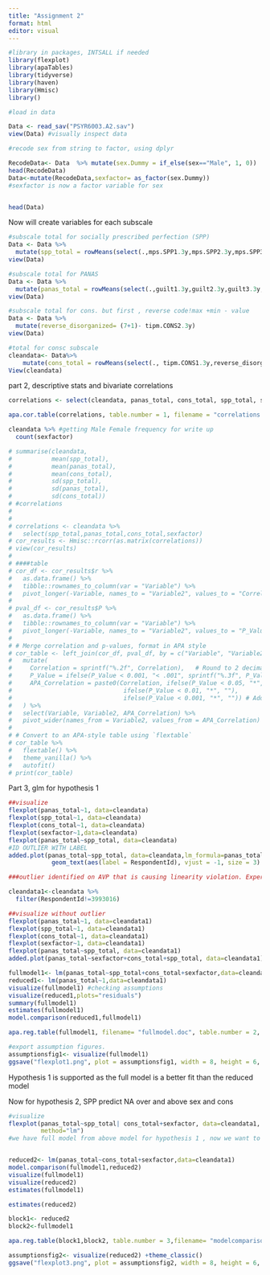 ```yaml
---
title: "Assignment 2"
format: html
editor: visual
---
```


```r
#library in packages, INTSALL if needed
library(flexplot)
library(apaTables)
library(tidyverse)
library(haven)
library(Hmisc)
library()

#load in data

Data <- read_sav("PSYR6003.A2.sav")
view(Data) #visually inspect data 

#recode sex from string to factor, using dplyr 

RecodeData<- Data  %>% mutate(sex.Dummy = if_else(sex=="Male", 1, 0))
head(RecodeData)
Data<-mutate(RecodeData,sexfactor= as_factor(sex.Dummy))
#sexfactor is now a factor variable for sex


head(Data)
```

Now will create variables for each subscale

```r

#subscale total for socially prescribed perfection (SPP)
Data <- Data %>%
  mutate(spp_total = rowMeans(select(.,mps.SPP1.3y,mps.SPP2.3y,mps.SPP3.3y,mps.SPP4.3y,mps.SPP5.3y), na.rm = TRUE))
view(Data)

#subscale total for PANAS 
Data <- Data %>%
  mutate(panas_total = rowMeans(select(.,guilt1.3y,guilt2.3y,guilt3.3y,dep1.3y,dep2.3y,dep3.3y,fear1.3y,fear2.3y,fear3.3y,host1.3y,host2.3y,host3.3y), na.rm = TRUE))
view(Data)

#subscale total for cons. but first , reverse code!max +min - value
Data <- Data %>%
  mutate(reverse_disorganized= (7+1)- tipm.CONS2.3y)
view(Data)

#total for consc subscale
cleandata<- Data%>%
    mutate(cons_total = rowMeans(select(., tipm.CONS1.3y,reverse_disorganized), na.rm = TRUE))
View(cleandata)
```

part 2, descriptive stats and bivariate correlations

```r




correlations <- select(cleandata, panas_total, cons_total, spp_total, sex.Dummy)

apa.cor.table(correlations, table.number = 1, filename = "correlations.doc")

cleandata %>% #getting Male Female frequency for write up
  count(sexfactor)

# summarise(cleandata,
#           mean(spp_total),
#           mean(panas_total),
#           mean(cons_total),
#           sd(spp_total),
#           sd(panas_total),
#           sd(cons_total))
# #correlations
# 
# 
# correlations <- cleandata %>%
#   select(spp_total,panas_total,cons_total,sexfactor)
# cor_results <- Hmisc::rcorr(as.matrix(correlations))
# view(cor_results)
# 
# ####table
# cor_df <- cor_results$r %>%
#   as.data.frame() %>%
#   tibble::rownames_to_column(var = "Variable") %>%
#   pivot_longer(-Variable, names_to = "Variable2", values_to = "Correlation")
# 
# pval_df <- cor_results$P %>%
#   as.data.frame() %>%
#   tibble::rownames_to_column(var = "Variable") %>%
#   pivot_longer(-Variable, names_to = "Variable2", values_to = "P_Value")
# 
# # Merge correlation and p-values, format in APA style
# cor_table <- left_join(cor_df, pval_df, by = c("Variable", "Variable2")) %>%
#   mutate(
#     Correlation = sprintf("%.2f", Correlation),   # Round to 2 decimal places
#     P_Value = ifelse(P_Value < 0.001, "< .001", sprintf("%.3f", P_Value)), # APA formatting
#     APA_Correlation = paste0(Correlation, ifelse(P_Value < 0.05, "*", ""), 
#                               ifelse(P_Value < 0.01, "*", ""), 
#                               ifelse(P_Value < 0.001, "*", "")) # Add * for significance
#   ) %>%
#   select(Variable, Variable2, APA_Correlation) %>%
#   pivot_wider(names_from = Variable2, values_from = APA_Correlation)
# 
# # Convert to an APA-style table using `flextable`
# cor_table %>%
#   flextable() %>%
#   theme_vanilla() %>%
#   autofit()
# print(cor_table)


```

Part 3, glm for hypothesis 1

```r


##visualize
flexplot(panas_total~1, data=cleandata)
flexplot(spp_total~1, data=cleandata)
flexplot(cons_total~1, data=cleandata)
flexplot(sexfactor~1,data=cleandata)
flexplot(panas_total~spp_total, data=cleandata)
#ID OUTLIER WITH LABEL
added.plot(panas_total~spp_total, data=cleandata,lm_formula=panas_total~sexfactor+cons_total)+
            geom_text(aes(label = RespondentId), vjust = -1, size = 3)  

###outlier identified on AVP that is causing linearity violation. Experiment with removing outlier

cleandata1<-cleandata %>%
  filter(RespondentId!=3993016)

##visualize without outlier
flexplot(panas_total~1, data=cleandata1)
flexplot(spp_total~1, data=cleandata1)
flexplot(cons_total~1, data=cleandata1)
flexplot(sexfactor~1, data=cleandata1)
flexplot(panas_total~spp_total, data=cleandata1)
added.plot(panas_total~sexfactor+cons_total+spp_total, data=cleandata1)

fullmodel1<- lm(panas_total~spp_total+cons_total+sexfactor,data=cleandata1)
reduced1<- lm(panas_total~1,data=cleandata1)
visualize(fullmodel1) #checking assumptions 
visualize(reduced1,plots="residuals")
summary(fullmodel1)
estimates(fullmodel1)
model.comparison(reduced1,fullmodel1)

apa.reg.table(fullmodel1, filename= "fullmodel.doc", table.number = 2, prop.var.conf.level = 0.95) #apa table for regression coefficients 

#export assumption figures.
assumptionsfig1<- visualize(fullmodel1)
ggsave("flexplot1.png", plot = assumptionsfig1, width = 8, height = 6, dpi = 300)
```

Hypothesis 1 is supported as the full model is a better fit than the reduced model

Now for hypothesis 2, SPP predict NA over and above sex and cons

```r
#visualize
flexplot(panas_total~spp_total| cons_total+sexfactor, data=cleandata1,
         method="lm")
#we have full model from above model for hypothesis 1 , now we want to see that SPP compares over and above - we will use reduced model of negaffect~cons+sex vs full model, which includes spp above


reduced2<- lm(panas_total~cons_total+sexfactor,data=cleandata1)
model.comparison(fullmodel1,reduced2)
visualize(fullmodel1)
visualize(reduced2)
estimates(fullmodel1)

estimates(reduced2)

block1<- reduced2
block2<-fullmodel1

apa.reg.table(block1,block2, table.number = 3,filename= "modelcomparison.doc") #table comparing regression coefficients

assumptionsfig2<- visualize(reduced2) +theme_classic()
ggsave("flexplot3.png", plot = assumptionsfig2, width = 8, height = 6, dpi = 300)

```
